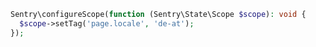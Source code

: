 ```php
Sentry\configureScope(function (Sentry\State\Scope $scope): void {
  $scope->setTag('page.locale', 'de-at');
});
```
